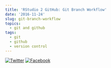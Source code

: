 ```yaml
---
title: 'RStudio 2 GitHub: Git Branch Workflow'
date: '2016-11-24'
slug: git-branch-workflow
topics:
  - git and github
tags:
  - git
  - github
  - version control
---
```


[![Twitter](http://i.imgur.com/tXSoThF.png)](https://twitter.com/login?redirect_after_login=%2Fhome%3Fstatus)
[![Facebook](http://i.imgur.com/P3YfQoD.png)](https://www.facebook.com/sharer/sharer.php?u=)
